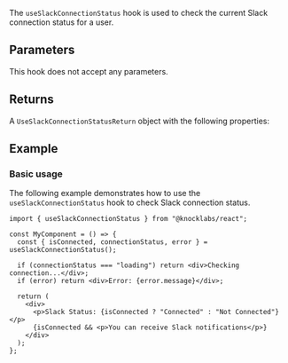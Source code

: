The `useSlackConnectionStatus` hook is used to check the current Slack connection status for a user.

## Parameters

This hook does not accept any parameters.

## Returns

A `UseSlackConnectionStatusReturn` object with the following properties:

<Attributes>
  <Attribute
    name="isConnected"
    type="boolean"
    description="Whether the user has a connected Slack account"
  />
  <Attribute
    name="connectionStatus"
    type="'connected' | 'disconnected' | 'loading'"
    description="The current connection status"
  />
  <Attribute
    name="error"
    type="Error | null"
    description="Error object if the status check failed"
  />
</Attributes>

## Example

### Basic usage

The following example demonstrates how to use the `useSlackConnectionStatus` hook to check Slack connection status.

```tsx
import { useSlackConnectionStatus } from "@knocklabs/react";

const MyComponent = () => {
  const { isConnected, connectionStatus, error } = useSlackConnectionStatus();

  if (connectionStatus === "loading") return <div>Checking connection...</div>;
  if (error) return <div>Error: {error.message}</div>;

  return (
    <div>
      <p>Slack Status: {isConnected ? "Connected" : "Not Connected"}</p>
      {isConnected && <p>You can receive Slack notifications</p>}
    </div>
  );
};
```
